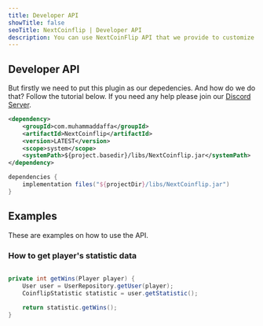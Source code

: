 ```yaml
---
title: Developer API
showTitle: false
seoTitle: NextCoinflip | Developer API
description: You can use NextCoinFlip API that we provide to customize to your likings!
---
```



## Developer API

But firstly we need to put this plugin as our depedencies. And how do we do that? Follow the tutorial below.
<Callout>If you need any help please join our [Discord Server](https://muhammaddaffa.com/discord).</Callout>

```xml tab="Maven"
<dependency>
    <groupId>com.muhammaddaffa</groupId>
    <artifactId>NextCoinflip</artifactId>
    <version>LATEST</version>
    <scope>system</scope>
    <systemPath>${project.basedir}/libs/NextCoinflip.jar</systemPath>
</dependency>
```

```groovy tab="Gradle"
dependencies {
    implementation files("${projectDir}/libs/NextCoinflip.jar")
}
```

## Examples
These are examples on how to use the API.

### How to get player's statistic data

```java

private int getWins(Player player) {
    User user = UserRepository.getUser(player);
    CoinflipStatistic statistic = user.getStatistic();
    
    return statistic.getWins();
}
```